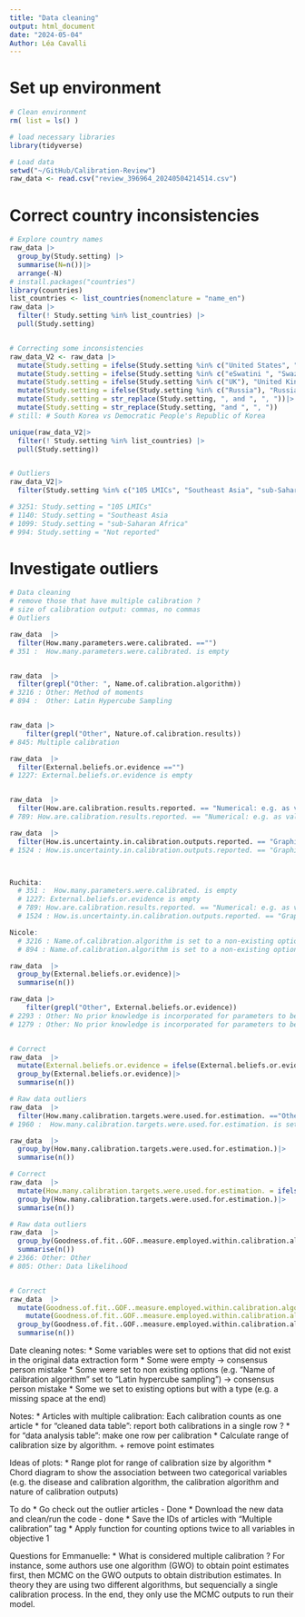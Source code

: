 ```yaml
---
title: "Data cleaning"
output: html_document
date: "2024-05-04"
Author: Léa Cavalli
---
```


# Set up environment
```r
# Clean environment
rm( list = ls() )

# load necessary libraries
library(tidyverse)

# Load data
setwd("~/GitHub/Calibration-Review")
raw_data <- read.csv("review_396964_20240504214514.csv")
```

# Correct country inconsistencies
```r
# Explore country names 
raw_data |> 
  group_by(Study.setting) |>
  summarise(N=n())|>
  arrange(-N)
# install.packages("countries")
library(countries)
list_countries <- list_countries(nomenclature = "name_en")
raw_data |> 
  filter(! Study.setting %in% list_countries) |> 
  pull(Study.setting)


# Correcting some inconsistencies
raw_data_V2 <- raw_data |>
  mutate(Study.setting = ifelse(Study.setting %in% c("United States", "USA"), "United States of America", Study.setting))|>
  mutate(Study.setting = ifelse(Study.setting %in% c("eSwatini ", "Swaziland"), "Eswatini", Study.setting))|>
  mutate(Study.setting = ifelse(Study.setting %in% c("UK"), "United Kingdom", Study.setting))|>
  mutate(Study.setting = ifelse(Study.setting %in% c("Russia"), "Russian Federation", Study.setting))|>
  mutate(Study.setting = str_replace(Study.setting, ", and ", ", "))|>
  mutate(Study.setting = str_replace(Study.setting, "and ", ", "))
# still: # South Korea vs Democratic People's Republic of Korea

unique(raw_data_V2|> 
  filter(! Study.setting %in% list_countries) |> 
  pull(Study.setting))


# Outliers 
raw_data_V2|> 
  filter(Study.setting %in% c("105 LMICs", "Southeast Asia", "sub-Saharan Africa", "Not reported"))

# 3251: Study.setting = "105 LMICs"
# 1140: Study.setting = "Southeast Asia
# 1099: Study.setting = "sub-Saharan Africa"
# 994: Study.setting = "Not reported"

```



# Investigate outliers 
```r
# Data cleaning 
# remove those that have multiple calibration ?
# size of calibration output: commas, no commas
# Outliers

raw_data  |> 
  filter(How.many.parameters.were.calibrated. =="")
# 351 :  How.many.parameters.were.calibrated. is empty


raw_data  |> 
  filter(grepl("Other: ", Name.of.calibration.algorithm))
# 3216 : Other: Method of moments	
# 894 :  Other: Latin Hypercube Sampling	


raw_data |> 
    filter(grepl("Other", Nature.of.calibration.results))
# 845: Multiple calibration

raw_data  |> 
  filter(External.beliefs.or.evidence =="")
# 1227: External.beliefs.or.evidence is empty


raw_data  |> 
  filter(How.are.calibration.results.reported. == "Numerical: e.g. as value(s).; Calibration results are not reported. ")
# 789: How.are.calibration.results.reported. == "Numerical: e.g. as value(s).; Calibration results are not reported. "

raw_data  |> 
  filter(How.is.uncertainty.in.calibration.outputs.reported. == "Graphical: As a plot; e.g., a line with shaded areas indicating uncertainty intervals ; Uncertainty in calibration outputs is not reported.")
# 1524 : How.is.uncertainty.in.calibration.outputs.reported. == "Graphical: As a plot; e.g., a line with shaded areas indicating uncertainty intervals ; Uncertainty in calibration outputs is not reported."



Ruchita: 
  # 351 :  How.many.parameters.were.calibrated. is empty
  # 1227: External.beliefs.or.evidence is empty
  # 789: How.are.calibration.results.reported. == "Numerical: e.g. as value(s).; Calibration results are not reported. " - These options are not compatible. It seems to be either an unreported multiple calibration case (not tagged on covidence), or a mistake for extractors (Both Yunfei and I used these options, which did not result in a )
  # 1524 : How.is.uncertainty.in.calibration.outputs.reported. == "Graphical: As a plot; e.g., a line with shaded areas indicating uncertainty intervals ; Uncertainty in calibration outputs is not reported." - Same as above

Nicole: 
  # 3216 : Name.of.calibration.algorithm is set to a non-existing option ("Method of moments"). If you think this is the algorithm used, you should set "Name of algorithm" to "Other", and then set "Other details" below to "Method of moments". 
  # 894 : Name.of.calibration.algorithm is set to a non-existing option ("Latin Hypercube Sampling")	


```

```r
raw_data  |> 
  group_by(External.beliefs.or.evidence)|>
  summarise(n())

raw_data |> 
    filter(grepl("Other", External.beliefs.or.evidence))
# 2293 : Other: No prior knowledge is incorporated for parameters to be calibrated.	
# 1279 : Other: No prior knowledge is incorporated for parameters to be calibrated.	


# Correct
raw_data  |> 
  mutate(External.beliefs.or.evidence = ifelse(External.beliefs.or.evidence== "Other: No prior knowledge is incorporated for parameters to be calibrated.", "No prior knowledge is incorporated for parameters to be calibrated. ", External.beliefs.or.evidence))|>
  group_by(External.beliefs.or.evidence)|>
  summarise(n())

```

```r
# Raw data outliers
raw_data  |> 
  filter(How.many.calibration.targets.were.used.for.estimation. =="Other: Single")
# 1960 :  How.many.calibration.targets.were.used.for.estimation. is set to "Other: Single"

raw_data  |> 
  group_by(How.many.calibration.targets.were.used.for.estimation.)|>
  summarise(n())

# Correct
raw_data  |> 
  mutate(How.many.calibration.targets.were.used.for.estimation. = ifelse(How.many.calibration.targets.were.used.for.estimation.== "Other: Single", "Single ", How.many.calibration.targets.were.used.for.estimation.))|>
  group_by(How.many.calibration.targets.were.used.for.estimation.)|>
  summarise(n())
```


```r
# Raw data outliers
raw_data  |> 
  group_by(Goodness.of.fit..GOF..measure.employed.within.calibration.algorithm)|>
  summarise(n())
# 2366: Other: Other	
# 805: Other: Data likelihood	


# Correct
raw_data  |> 
  mutate(Goodness.of.fit..GOF..measure.employed.within.calibration.algorithm = ifelse(Goodness.of.fit..GOF..measure.employed.within.calibration.algorithm== "Other: Other", "Other ", Goodness.of.fit..GOF..measure.employed.within.calibration.algorithm))|>
    mutate(Goodness.of.fit..GOF..measure.employed.within.calibration.algorithm = ifelse(Goodness.of.fit..GOF..measure.employed.within.calibration.algorithm== "Other: Data likelihood", "Data likelihood ", Goodness.of.fit..GOF..measure.employed.within.calibration.algorithm))|>
  group_by(Goodness.of.fit..GOF..measure.employed.within.calibration.algorithm)|>
  summarise(n())

```


Date cleaning notes: 
* Some variables were set to options that did not exist in the original data extraction form
    * Some were empty -> consensus person mistake 
    * Some were set to non existing options (e.g. "Name of calibration algorithm" set to "Latin hypercube sampling")  -> consensus person mistake 
    * Some we set to existing options but with a type (e.g. a missing space at the end)
    
Notes: 
* Articles with multiple calibration: Each calibration counts as one article
* for "cleaned data table": report both calibrations in a single row ? 
* for "data analysis table": make one row per calibration
* Calculate range of calibration size by algorithm. + remove point estimates



Ideas of plots: 
* Range plot for range of calibration size by algorithm
* Chord diagram to show the association between two categorical variables (e.g. the disease and calibration algorithm, the calibration algorithm and nature of calibration outputs)


To do
* Go check out the outlier articles - Done 
* Download the new data and clean/run the code - done
* Save the IDs of articles with "Multiple calibration" tag
* Apply function for counting options twice to all variables in objective 1


Questions for Emmanuelle: 
* What is considered multiple calibration ? For instance, some authors use one algorithm (GWO) to obtain point estimates first, then MCMC on the GWO outputs to obtain distribution estimates. In theory they are using two different algorithms, but sequencially a single calibration process. In the end, they only use the MCMC outputs to run their model.

